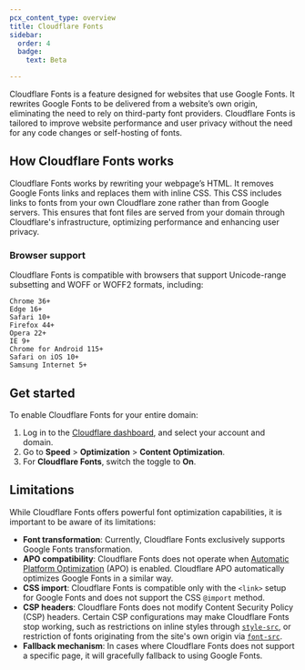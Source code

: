 ```yaml
---
pcx_content_type: overview
title: Cloudflare Fonts
sidebar:
  order: 4
  badge:
    text: Beta

---
```



Cloudflare Fonts is a feature designed for websites that use Google Fonts. It rewrites Google Fonts to be delivered from a website’s own origin, eliminating the need to rely on third-party font providers. Cloudflare Fonts is tailored to improve website performance and user privacy without the need for any code changes or self-hosting of fonts.

## How Cloudflare Fonts works

Cloudflare Fonts works by rewriting your webpage’s HTML. It removes Google Fonts links and replaces them with inline CSS. This CSS includes links to fonts from your own Cloudflare zone rather than from Google servers. This ensures that font files are served from your domain through Cloudflare's infrastructure, optimizing performance and enhancing user privacy.

### Browser support

Cloudflare Fonts is compatible with browsers that support Unicode-range subsetting and WOFF or WOFF2 formats, including:

```
Chrome 36+
Edge 16+
Safari 10+
Firefox 44+
Opera 22+
IE 9+
Chrome for Android 115+
Safari on iOS 10+
Samsung Internet 5+
```

## Get started

To enable Cloudflare Fonts for your entire domain:

1. Log in to the [Cloudflare dashboard](https://dash.cloudflare.com/login), and select your account and domain.
2. Go to **Speed** > **Optimization** > **Content Optimization**.
3. For **Cloudflare Fonts**, switch the toggle to **On**.

<Render file="configuration-rule-promotion" product="rules" />

## Limitations

While Cloudflare Fonts offers powerful font optimization capabilities, it is important to be aware of its limitations:

* **Font transformation**: Currently, Cloudflare Fonts exclusively supports Google Fonts transformation.
* **APO compatibility**: Cloudflare Fonts does not operate when [Automatic Platform Optimization](/automatic-platform-optimization/) (APO) is enabled. Cloudflare APO automatically optimizes Google Fonts in a similar way.
* **CSS import**: Cloudflare Fonts is compatible only with the `<link>` setup for Google Fonts and does not support the CSS `@import` method.
* **CSP headers**: Cloudflare Fonts does not modify <GlossaryTooltip term="content security policy (CSP)" link="https://developer.mozilla.org/en-US/docs/Web/HTTP/Headers/Content-Security-Policy">Content Security Policy (CSP)</GlossaryTooltip> headers. Certain CSP configurations may make Cloudflare Fonts stop working, such as restrictions on inline styles through [`style-src`](https://developer.mozilla.org/en-US/docs/Web/HTTP/Headers/Content-Security-Policy/style-src), or restriction of fonts originating from the site's own origin via [`font-src`](https://developer.mozilla.org/en-US/docs/Web/HTTP/Headers/Content-Security-Policy/font-src).
* **Fallback mechanism**: In cases where Cloudflare Fonts does not support a specific page, it will gracefully fallback to using Google Fonts.
